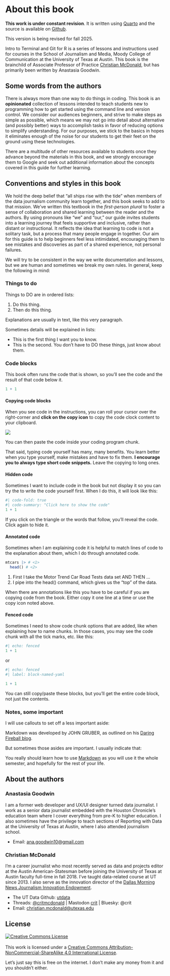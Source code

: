 # About this book {.unnumbered}

::: callout-note
**This work is under constant revision**. It is written using [Quarto](https://quarto.org/docs/guide/) and the source is available on [Github](https://github.com/utdata/git-for-r).


This version is being revised for fall 2025.

:::

Intro to Terminal and Git for R is a series of lessons and instructions used for courses in the School of Journalism and Media, Moody College of Communication at the University of Texas at Austin. This book is the brainchild of Associate Professor of Practice [Christian McDonald](https://moody.utexas.edu/faculty/christian-mcdonald), but has primarily been written by Anastasia Goodwin. 

## Some words from the authors {.unnumbered}

There is always more than one way to do things in coding. This book is an **opinionated** collection of lessons intended to teach students new to programming how to get started using the command line and version control. We consider our audiences beginners, and strive to make steps as simple as possible, which means we may not go into detail about alternative (and possibly better) ways to accomplish tasks in favor of reducing options to simplify understanding. For our purposes, we stick to the basics in hopes it eliminates enough of the noise for our students to get their feet on the ground using these technologies. 

There are a multitude of other resources available to students once they advance beyond the materials in this book, and we strongly encourage them to Google and seek out additional information about the concepts covered in this guide for further learning.

## Conventions and styles in this book {.unnumbered}

We hold the deep belief that "all ships rise with the tide" when members of the data journalism community learn together, and this book seeks to add to that mission. We've written this textbook in the *first-person plural* to foster a sense of collaboration and shared learning between the reader and the authors. By using pronouns like “we” and “our,” our guide invites students into a learning journey that feels supportive and inclusive, rather than distant or instructional. It reflects the idea that learning to code is not a solitary task, but a process that many people engage in together. Our aim for this guide is to help beginners feel less intimidated, encouraging them to see mistakes and discoveries as part of a shared experience, not personal failures. 

We will try to be consistent in the way we write documentation and lessons, but we are human and sometimes we break my own rules. In general, keep the following in mind:

### Things to do {.unnumbered}

Things to DO are in ordered lists:

1.  Do this thing.
2.  Then do this thing.

Explanations are usually in text, like this very paragraph.

Sometimes details will be explained in lists:

-   This is the first thing I want you to know.
-   This is the second. You don't have to DO these things, just know about them.

### Code blocks {.unnumbered}

This book often runs the code that is shown, so you'll see the code and the result of that code below it.

```r
1 + 1
```

#### Copying code blocks

When you see code in the instructions, you can roll your cursor over the right-corner and **click on the copy icon** to copy the code clock content to your clipboard.

![](images/index-copy-clipboard.png) 

You can then paste the code inside your coding program chunk.

That said, typing code yourself has many, many benefits. You learn better when you type yourself, make mistakes and have to fix them. **I encourage you to always type short code snippets.** Leave the copying to long ones.

#### Hidden code

Sometimes I want to include code in the book but not display it so you can try the to write the code yourself first. When I do this, it will look like this:

```r
#| code-fold: true
#| code-summary: "Click here to show the code"
1 + 1
```

If you click on the triangle or the words that follow, you'll reveal the code. Click again to hide it.

#### Annotated code

Sometimes when I am explaining code it is helpful to match lines of code to the explanation about them, which I do through annotated code.

```r
mtcars |> # <1>
  head() # <2>
```

1. First I take the Motor Trend Car Road Tests data set AND THEN ...
2. I pipe into the head() command, which gives us the "top" of the data.

When there are annotations like this you have to be careful if you are copying code from the book. Either copy it one line at a time or use the copy icon noted above.

#### Fenced code

Sometimes I need to show code chunk options that are added, like when explaining how to name chunks. In those cases, you may see the code chunk with all the tick marks, etc. like this:

```r
#| echo: fenced
1 + 1
```

or

```r
#| echo: fenced
#| label: block-named-yaml

1 + 1

```

You can still copy/paste these blocks, but you'll get the entire code block, not just the contents.

### Notes, some important {.unnumbered}

I will use callouts to set off a less important aside:

::: callout
Markdown was developed by JOHN GRUBER, as outlined on his [Daring Fireball blog](https://daringfireball.net/projects/markdown/).
:::

But sometimes those asides are important. I usually indicate that:

::: callout-important
You really should learn how to use [Markdown](https://rmarkdown.rstudio.com/) as you will use it the whole semester, and hopefully for the rest of your life.
:::

## About the authors {.unnumbered}

### Anastasia Goodwin

I am a former web developer and UX/UI designer turned data journalist. I work as a senior data journalist embedded with the Houston Chronicle's education team where I cover everything from pre-K to higher education. I also sometimes have the privilege to teach sections of Reporting with Data at the University of Texas at Austin, where I also attended journalism school.

-   Email: [ana.goodwin10@gmail.com](mailto:ana.goodwin10@gmail.com){.email}

### Christian McDonald {.unnumbered}

I'm a career journalist who most recently served as data and projects editor at the Austin American-Statesman before joining the University of Texas at Austin faculty full-time in fall 2018. I've taught data-related course at UT since 2013. I also serve as the innovation director of the [Dallas Morning News Journalism Innovation Endowment](https://journalism.utexas.edu/innovation).

-   The UT Data Github: [utdata](https://github.com/utdata)
-   Threads: [@critmcdonald](https://www.threads.net/@critmcdonald) \| Mastodon [crit](https://newsie.social/@crit) \| Bluesky: @crit
-   Email: [christian.mcdonald\@utexas.edu](mailto:christian.mcdonald@utexas.edu){.email}

## License {.unnumbered}

<a rel="license" href="http://creativecommons.org/licenses/by-nc-sa/4.0/"><img src="https://i.creativecommons.org/l/by-nc-sa/4.0/88x31.png" alt="Creative Commons License" style="border-width:0"/></a><br /><br />This work is licensed under a <a rel="license" href="http://creativecommons.org/licenses/by-nc-sa/4.0/">Creative Commons Attribution-NonCommercial-ShareAlike 4.0 International License</a>.

Let's just say this is free on the internet. I don't make any money from it and you shouldn't either.

